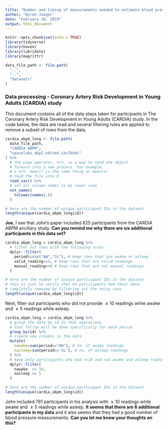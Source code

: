 ```yaml
---
title: "Number and timing of measurements needed to estimate blood pressure during sleep"
author: "Byron Jaeger"
date: "February 28, 2019"
output: html_document
---
```


```r

knitr::opts_chunk$set(echo = TRUE)
library(tidyverse)
library(haven)
library(lubridate)
library(magrittr)

data_file_path <- file.path(
  "..",
  "..",
  "Datasets"
)

```

### Data processing - Coronary Artery Risk Development in Young Adults (CARDIA) study

This document contains all of the data steps taken for participants in The Coronary Artery Risk Development in Young Adults (CARDIA) study. In the code below, the data are read and several filtering rules are applied to remove a subset of rows from the data.

```r

cardia_abpm_long <- file.path(
  data_file_path,
  "CARDIA ABPM",
  "spacelabs_abp2_edited.sas7bdat"
) %>% 
  # the pipe operator, %>%, is a way to send one object
  # forward into a new process. For example, 
  # x %>%  mean() is the same thing as mean(x)
  # read the file into R
  read_sas() %>% 
  # set all column names to be lower case
  set_names(
    tolower(names(.))
  )

# here are the number of unique participant IDs in the dataset
length(unique(cardia_abpm_long$id))

```

**Joe**, I see that John's paper included 825 participants from the CARDIA ABPM ancillary study. **Can you remind me why there are six additional participants in this data set?** 

```r

cardia_abpm_long = cardia_abpm_long %>% 
  # filter out rows with the following rules
  dplyr::filter(
    period%in%c("AW","SL"), # keep rows that are awake or asleep
    valid_reading==1, # keep rows that are valid readings
    manual_reading==0 # keep rows that are not manual readings
  ) 

# here are the number of unique participant IDs in the dataset
# this is just to verify that no participants had their data
# completely removed by filtering out the noisy rows
length(unique(cardia_abpm_long$id))

```

Next, filter out participants who did not provide $\geq 10$ readings while awake and $\geq 5$ readings while asleep. 

```r

cardia_abpm_long = cardia_abpm_long %>% 
  # group the data by id so that operations 
  # that follow will be done specifically for each person
  group_by(id) %>% 
  # create new columns in the data
  mutate(
    nawake=sum(period=="AW"), # no. of awake readings
    nasleep=sum(period=='SL'), # no. of asleep readings
  ) %>%
  # keep only participants who had >=10 and >=5 awake and asleep readings
  dplyr::filter(
    nawake  >= 10,
    nasleep >= 5
  )

# here are the number of unique participant IDs in the dataset
length(unique(cardia_abpm_long$id))

```

John included 781 participants in his analysis with $\geq 10$ readings while awake and $\geq 5$ readings while asleep. **It seems that there are 6 additional participants in my data** and it also seems that they had a good number of blood pressure measurements. **Can you let me know your thoughts on this?**